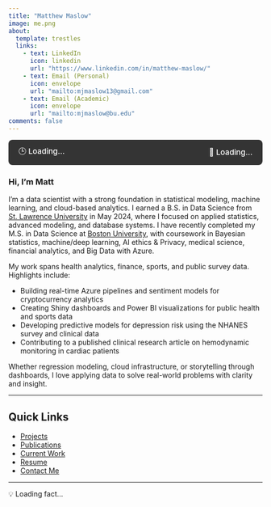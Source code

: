 ```yaml
---
title: "Matthew Maslow"
image: me.png
about:
  template: trestles
  links:
    - text: LinkedIn
      icon: linkedin
      url: "https://www.linkedin.com/in/matthew-maslow/"
    - text: Email (Personal)
      icon: envelope
      url: "mailto:mjmaslow13@gmail.com"
    - text: Email (Academic)
      icon: envelope
      url: "mailto:mjmaslow@bu.edu"
comments: false
---
```


:::{.time-date-bar}
<div id="clock-display">🕒 Loading...</div>
<div id="date-display">📅 Loading...</div>
:::

:::{.main-content}

### Hi, I'm Matt

I'm a data scientist with a strong foundation in statistical modeling, machine learning, and cloud-based analytics. I earned a B.S. in Data Science from [St. Lawrence University](https://www.stlawu.edu/offices/math-computer-science-and-statistics){target="_blank"} in May 2024, where I focused on applied statistics, advanced modeling, and database systems. I have recently completed my M.S. in Data Science at [Boston University](https://www.bu.edu/cds/), with coursework in Bayesian statistics, machine/deep learning, AI ethics & Privacy, medical science, financial analytics, and Big Data with Azure.

My work spans health analytics, finance, sports, and public survey data. Highlights include:

- Building real-time Azure pipelines and sentiment models for cryptocurrency analytics  
- Creating Shiny dashboards and Power BI visualizations for public health and sports data  
- Developing predictive models for depression risk using the NHANES survey and clinical data  
- Contributing to a published clinical research article on hemodynamic monitoring in cardiac patients  

Whether regression modeling, cloud infrastructure, or storytelling through dashboards, I love applying data to solve real-world problems with clarity and insight.

---

## Quick Links

- [Projects](projects.qmd)  
- [Publications](publications.qmd)  
- [Current Work](current.qmd)  
- [Resume](resume.qmd)  
- [Contact Me](contact.qmd)

:::

<hr>
:::{.tech-fact-bar}
<div id="tech-fact">💡 Loading fact...</div>
:::

<script>
const techFacts = [
  "1962: The Kodak Carousel slide projector was introduced.",
  "1963: Bell Telephone introduces the push button telephone.",
  "1964: IBM launches the System/360, enabling software compatibility.",
  "1965: Gordon Moore publishes the principle known as Moore's Law.",
  "1967: IBM creates the first floppy disk.",
  "1968: Intel Corporation is founded.",
  "1969: Apollo 11 lands on the moon; Neil Armstrong walks on it.",
  "1970: AT&T debuts the Picturephone.",
  "1971: Xerox PARC invents the laser printer.",
  "1972: Magnavox Odyssey becomes the first home video game console.",
  "1974: Intel releases the 8080 microprocessor.",
  "1975: Gates and Allen found Microsoft.",
  "1976: Steve Wozniak designs the Apple I.",
  "1977: Apple II introduces color graphics.",
  "1978: 5.25-inch floppy disks go mainstream.",
  "1979: Hayes introduces its modem standard.",
  "1980: 1 million computers are now in use worldwide.",
  "1981: Commodore VIC-20 becomes a color computer under $300.",
  "1982: TIME names the PC 'Machine of the Year.'",
  "1983: GPS opens to civilian use.",
  "1984: Apple launches the Macintosh.",
  "1985: Microsoft ships Windows 1.0.",
  "1989: Tim Berners-Lee proposes the World Wide Web.",
  "1991: First website goes live.",
  "1995: Java and JavaScript are released.",
  "1998: Google is founded.",
  "2001: Wikipedia and iPod are launched.",
  "2004: Facebook launches from a Harvard dorm.",
  "2007: Apple announces the iPhone.",
  "2010: Instagram is created.",
  "2015: Tesla Autopilot is released.",
  "2020: AI models like GPT-3 become publicly accessible.",
  "2022: AI tools reshape creative and business workflows."
];

function updateClockAndDate() {
  const now = new Date();
  document.getElementById("clock-display").textContent =
    `🕒 ${now.toLocaleTimeString([], { hour: '2-digit', minute: '2-digit', timeZoneName: 'short' })}`;
  document.getElementById("date-display").textContent =
    `📅 ${now.toLocaleDateString([], { weekday: 'short', month: 'short', day: 'numeric' })}`;
}
setInterval(updateClockAndDate, 1000);
window.addEventListener("DOMContentLoaded", updateClockAndDate);

// Rotate tech facts every 6–9 seconds
let factIndex = 0;
function rotateTechFact() {
  document.getElementById("tech-fact").textContent = `💡 ${techFacts[factIndex]}`;
  factIndex = (factIndex + 1) % techFacts.length;
}
function startFactLoop() {
  rotateTechFact(); // First display
  setTimeout(function loop() {
    rotateTechFact();
    const delay = Math.floor(Math.random() * (9000 - 6000 + 1)) + 6000;
    setTimeout(loop, delay);
  }, Math.floor(Math.random() * (9000 - 6000 + 1)) + 6000);
}
startFactLoop();
</script>

<style>
.time-date-bar {
  display: flex;
  justify-content: space-between;
  align-items: center;
  background: rgba(30, 30, 30, 0.9);
  color: white;
  padding: 0.75rem 1.25rem;
  border-radius: 8px;
  margin-bottom: 0.5rem;
  font-size: 0.95rem;
  font-weight: 500;
}

.tech-fact {
  position: relative;
  margin: 2rem auto 0 auto;
  padding: 0.75rem 1.25rem;
  background: rgba(30, 30, 30, 0.9);
  color: white;
  font-style: italic;
  font-size: 0.95rem;
  border-radius: 6px;
  text-align: center;
  max-width: 600px;
}
</style>











